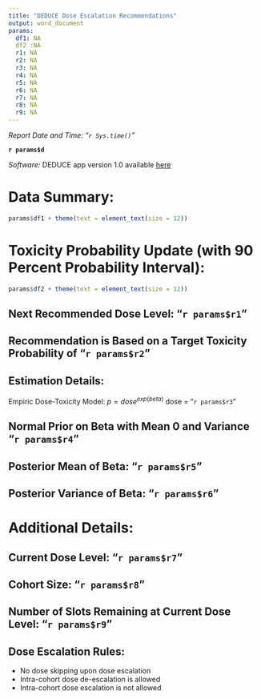 ```yaml
---
title: "DEDUCE Dose Escalation Recommendations"
output: word_document
params:
  df1: NA
  df2 :NA
  r1: NA
  r2: NA
  r3: NA
  r4: NA
  r5: NA
  r6: NA
  r7: NA
  r8: NA
  r9: NA
---
```

*Report Date and Time: "`r Sys.time()`"*

**`r params$d`**

*Software:* DEDUCE app version 1.0 available [here](https://bengarski.shinyapps.io/DEDUCE/) 


# Data Summary:

```r
params$df1 + theme(text = element_text(size = 12))  
```


# Toxicity Probability Update (with 90 Percent Probability Interval):
```r
params$df2 + theme(text = element_text(size = 12))  
```

## Next Recommended Dose Level: "`r params$r1`"

## Recommendation is Based on a Target Toxicity Probability of "`r params$r2`"

## Estimation Details:
Empiric Dose-Toxicity Model: $p = dose^{exp(beta)}$
dose = "`r params$r3`"

## Normal Prior on Beta with Mean 0 and Variance "`r params$r4`"

## Posterior Mean of Beta: "`r params$r5`"

## Posterior Variance of Beta: "`r params$r6`"

# Additional Details:

## Current Dose Level: "`r params$r7`"

## Cohort Size: "`r params$r8`"

## Number of Slots Remaining at Current Dose Level: "`r params$r9`"

## Dose Escalation Rules:
* No dose skipping upon dose escalation
* Intra-cohort dose de-escalation is allowed
* Intra-cohort dose escalation is not allowed
